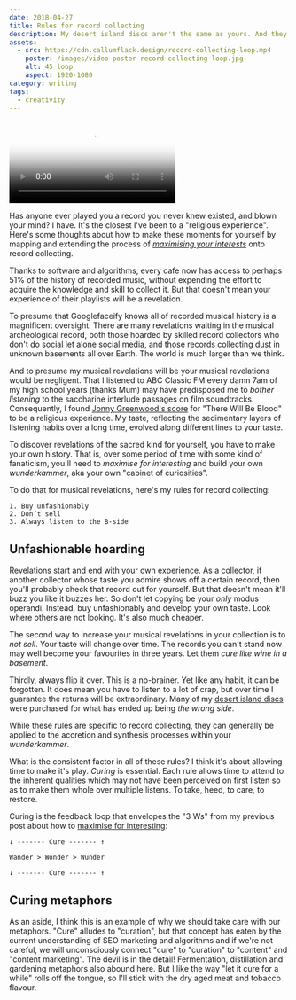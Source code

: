 ```yaml
---
date: 2018-04-27
title: Rules for record collecting
description: My desert island discs aren't the same as yours. And they sure aren't what googlefacify tell us. To repeatedly discover music that blows your mind, you have to be begin by being an unfashionable hoarder.
assets:
  - src: https://cdn.callumflack.design/record-collecting-loop.mp4
    poster: /images/video-poster-record-collecting-loop.jpg
    alt: 45 loop
    aspect: 1920-1080
category: writing
tags:
  - creativity
---
```


<Video
  showBorder
  allowSound
  aspect="1920-1080"
  src="https://cdn.callumflack.design/record-collecting-loop.mp4"
  poster="/images/video-poster-record-collecting-loop.jpg"
/>

Has anyone ever played you a record you never knew existed, and blown your mind? I have. It's the closest I've been to a "religious experience". Here's some thoughts about how to make these moments for yourself by mapping and extending the process of _[maximising your interests](/wander-wonder-wunder)_ onto record collecting.

Thanks to software and algorithms, every cafe now has access to perhaps 51% of the history of recorded music, without expending the effort to acquire the knowledge and skill to collect it. But that doesn't mean your experience of their playlists will be a revelation.

To presume that Googlefaceify knows all of recorded musical history is a magnificent oversight. There are many revelations waiting in the musical archeological record, both those hoarded by skilled record collectors who don't do social let alone social media, and those records collecting dust in unknown basements all over Earth. The world is much larger than we think.

And to presume my musical revelations will be your musical revelations would be negligent. That I listened to ABC Classic FM every damn 7am of my high school years (thanks Mum) may have predisposed me to _bother listening_ to the saccharine interlude passages on film soundtracks. Consequently, I found [Jonny Greenwood's score](https://youtu.be/jx42SWnERTs) for "There Will Be Blood" to be a religious experience. My taste, reflecting the sedimentary layers of listening habits over a long time, evolved along different lines to your taste.

To discover revelations of the sacred kind for yourself, you have to make your own history. That is, over some period of time with some kind of fanaticism, you'll need to _maximise for interesting_ and build your own _wunderkammer_, aka your own "cabinet of curiosities".

To do that for musical revelations, here's my rules for record collecting:

```
1. Buy unfashionably
2. Don’t sell
3. Always listen to the B-side
```

## Unfashionable hoarding

Revelations start and end with your own experience. As a collector, if another collector whose taste you admire shows off a certain record, then you'll probably check that record out for yourself. But that doesn't mean it'll buzz you like it buzzes her. So don't let copying be your _only_ modus operandi. Instead, buy unfashionably and develop your own taste. Look where others are not looking. It's also much cheaper.

The second way to increase your musical revelations in your collection is to _not sell_. Your taste will change over time. The records you can't stand now may well become your favourites in three years. Let them _cure like wine in a basement_.

Thirdly, always flip it over. This is a no-brainer. Yet like any habit, it can be forgotten. It does mean you have to listen to a lot of crap, but over time I guarantee the returns will be extraordinary. Many of my [desert island discs](https://www.dropbox.com/s/g12anuk94i9nsfo/Double%20O%27s%20Demingos%20-%20Color%20One%20Tear%20Black%20%28Part%201%29.mp3?dl=0) were purchased for what has ended up being _the wrong side_.

While these rules are specific to record collecting, they can generally be applied to the accretion and synthesis processes within your _wunderkammer_.

What is the consistent factor in all of these rules? I think it's about allowing time to make it's play. _Curing_ is essential. Each rule allows time to attend to the inherent qualities which may not have been perceived on first listen so as to make them whole over multiple listens. To take, heed, to care, to restore.

Curing is the feedback loop that envelopes the "3 Ws" from my previous post about how to [maximise for interesting](/wander-wonder-wunder):

```
↓ ------- Cure ------- ↑

Wander > Wonder > Wunder

↓ ------- Cure ------- ↑
```

## Curing metaphors

As an aside, I think this is an example of why we should take care with our metaphors. "Cure" alludes to "curation", but that concept has eaten by the current understanding of SEO marketing and algorithms and if we're not careful, we will unconsciously connect "cure" to "curation" to "content" and "content marketing". The devil is in the detail! Fermentation, distillation and gardening metaphors also abound here. But I like the way "let it cure for a while" rolls off the tongue, so I'll stick with the dry aged meat and tobacco flavour.
